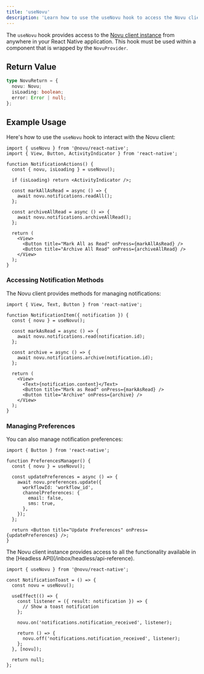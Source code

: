 ```yaml
---
title: 'useNovu'
description: 'Learn how to use the useNovu hook to access the Novu client instance in your React Native application'
---
```



The `useNovu` hook provides access to the [Novu client instance](/inbox/headless/api-reference#novu) from anywhere in your React Native application. This hook must be used within a component that is wrapped by the `NovuProvider`.

## Return Value

```typescript
type NovuReturn = {
  novu: Novu;
  isLoading: boolean;
  error: Error | null;
};
```

## Example Usage

Here's how to use the `useNovu` hook to interact with the Novu client:

```tsx
import { useNovu } from '@novu/react-native';
import { View, Button, ActivityIndicator } from 'react-native';

function NotificationActions() {
  const { novu, isLoading } = useNovu();

  if (isLoading) return <ActivityIndicator />;

  const markAllAsRead = async () => {
    await novu.notifications.readAll();
  };

  const archiveAllRead = async () => {
    await novu.notifications.archiveAllRead();
  };

  return (
    <View>
      <Button title="Mark All as Read" onPress={markAllAsRead} />
      <Button title="Archive All Read" onPress={archiveAllRead} />
    </View>
  );
}
```

### Accessing Notification Methods

The Novu client provides methods for managing notifications:

```tsx
import { View, Text, Button } from 'react-native';

function NotificationItem({ notification }) {
  const { novu } = useNovu();

  const markAsRead = async () => {
    await novu.notifications.read(notification.id);
  };

  const archive = async () => {
    await novu.notifications.archive(notification.id);
  };

  return (
    <View>
      <Text>{notification.content}</Text>
      <Button title="Mark as Read" onPress={markAsRead} />
      <Button title="Archive" onPress={archive} />
    </View>
  );
}
```

### Managing Preferences

You can also manage notification preferences:

```tsx
import { Button } from 'react-native';

function PreferencesManager() {
  const { novu } = useNovu();

  const updatePreferences = async () => {
    await novu.preferences.update({
      workflowId: 'workflow_id',
      channelPreferences: {
        email: false,
        sms: true,
      },
    });
  };

  return <Button title="Update Preferences" onPress={updatePreferences} />;
}
```

<Callout type="info">
  The Novu client instance provides access to all the functionality available in the [Headless
  API](/inbox/headless/api-reference).
</Callout>

```tsx
import { useNovu } from '@novu/react-native';

const NotificationToast = () => {
  const novu = useNovu();

  useEffect(() => {
    const listener = ({ result: notification }) => {
      // Show a toast notification
    };

    novu.on('notifications.notification_received', listener);

    return () => {
      novu.off('notifications.notification_received', listener);
    };
  }, [novu]);

  return null;
};
```
